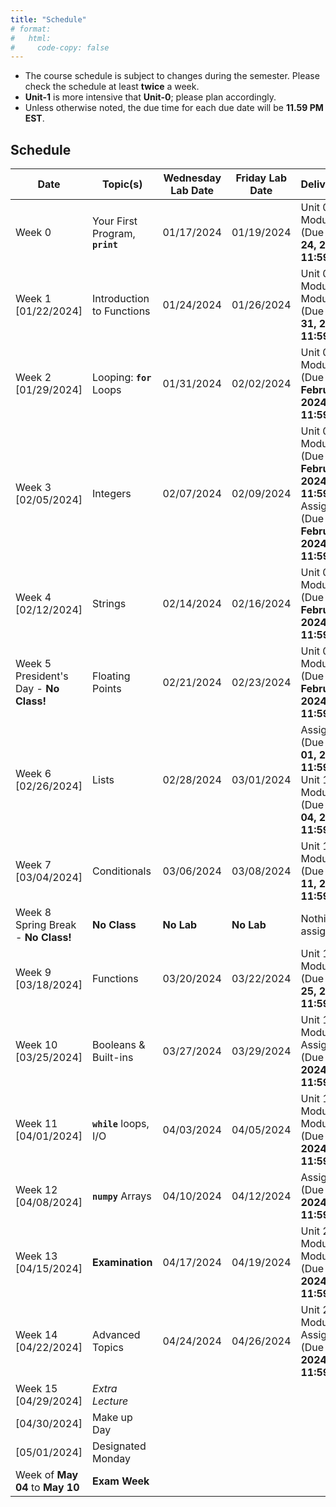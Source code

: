 ```yaml
---
title: "Schedule"
# format:
#   html:
#     code-copy: false
---
```


<!-- <html>
<head>
    <style>
        body {
            -webkit-user-select: none; /* Safari */
            -moz-user-select: none; /* Firefox */
            -ms-user-select: none; /* IE10+/Edge */
            user-select: none; /* Standard */
        }
    </style>
</head>
<body> -->

<!-- <div class="breadcrumbs">
  <a href="./index.qmd">Home</a> &raquo;
  <span class="current-page">Schedule</span>
</div> -->

:::{.callout-warning}
- The course schedule is subject to changes during the semester. Please check the schedule at least **twice** a week.
- **Unit-1** is more intensive that **Unit-0**; please plan accordingly.
- Unless otherwise noted, the due time for each due date will be **11.59 PM EST**.
:::

## Schedule
```{=html}
<table style="width:100%">
    <colgroup>
        <col style="width:15%">
        <col style="width:25%">
        <col style="width:15%">
        <col style="width:15%">
        <col style="width:30%">
    </colgroup>
    <thead>
        <tr class="table-primary">
            <th>Date</th>
            <th>Topic(s)</th>
            <th>Wednesday Lab Date</th>
            <th>Friday Lab Date</th>
            <th>Deliverable(s)</th>
        </tr>
    </thead>
    <tbody>
        <tr>
            <td>Week 0</td>
            <td>Your First Program, <code><b>print</b></code></td>
            <td>01/17/2024</td>
            <td>01/19/2024</td>
            <td>Unit 0 » Module 0 (Due <b>January 24, 2024</b> by <b>11:59 PM</b>)</td>
        </tr>
        <tr class="table-active">
            <td>Week 1 [01/22/2024]</td>
            <td>Introduction to Functions</td>
            <td>01/24/2024</td>
            <td>01/26/2024</td>
            <td>Unit 0 » Module 1 & Module 2 (Due <b>January 31, 2024</b> by <b>11:59 PM</b>)</td>
        </tr>
        <tr>
            <td>Week 2 [01/29/2024]</td>
            <td>Looping: <code><b>for</b></code> Loops</td>
            <td>01/31/2024</td>
            <td>02/02/2024</td>
            <td>Unit 0 » Module 3 (Due <b>February 05, 2024</b> by <b>11:59 PM</b>)</td>
        </tr>
        <tr class="table-active">
            <td>Week 3 [02/05/2024]</td>
            <td>Integers</td>
            <td>02/07/2024</td>
            <td>02/09/2024</td>
            <td>Unit 0 » Module 4 (Due <b>February 12, 2024</b> by <b>11:59 PM</b>) & Assignment 0 (Due <b>February 16, 2024</b> by <b>11:59 PM</b>)</td>
        </tr>
        <tr>
            <td>Week 4 [02/12/2024]</td>
            <td>Strings</td>
            <td>02/14/2024</td>
            <td>02/16/2024</td>
            <td>Unit 0 » Module 5 (Due <b>February 19, 2024</b> by <b>11:59 PM</b>)</td>
        </tr>
        <tr class="table-active">
            <td>Week 5 President's Day - <b>No Class!</b></td>
            <td>Floating Points</td>
            <td>02/21/2024</td>
            <td>02/23/2024</td>
            <td>Unit 0 » Module 6 (Due <b>February 26, 2024</b> by <b>11:59 PM</b>)</td>
        </tr>
        <tr>
            <td>Week 6 [02/26/2024]</td>
            <td>Lists</td>
            <td>02/28/2024</td>
            <td>03/01/2024</td>
            <td>Assignment 1 (Due  <b>March 01, 2024</b> by <b>11:59 PM</b>) & Unit 1 » Module 0 (Due <b>March 04, 2024</b> by <b>11:59 PM</b>)</td>
        </tr>
        <tr class="table-active">
            <td>Week 7 [03/04/2024]</td>
            <td>Conditionals</td>
            <td>03/06/2024</td>
            <td>03/08/2024</td>
            <td>Unit 1 » Module 1 (Due <b>March 11, 2024</b> by <b>11:59 PM</b>)</td>
        </tr>
        <tr>
            <td>Week 8 <br>Spring Break - <b>No Class!</b></td>
            <td><b>No Class</b></td>
            <td><b>No Lab</b></td>
            <td><b>No Lab</b></td>
            <td>Nothing assigned</td>
        </tr>
        <tr class="table-active">
            <td>Week 9 [03/18/2024]</td>
            <td>Functions</td>
            <td>03/20/2024</td>
            <td>03/22/2024</td>
            <td>Unit 1 » Module 2 (Due <b>March 25, 2024</b> by <b>11:59 PM</b>)</td>
        </tr>
        <tr>
            <td>Week 10 [03/25/2024]</td>
            <td>Booleans & Built-ins</td>
            <td>03/27/2024</td>
            <td>03/29/2024</td>
            <td>Unit 1 » Module 3 & Assignment 2 (Due <b>April 01, 2024</b> by <b>11:59 PM</b>)</td>
        </tr>
        <tr class="table-active">
            <td>Week 11 [04/01/2024]</td>
            <td><code><b>while</b></code> loops, I/O</td>
            <td>04/03/2024</td>
            <td>04/05/2024</td>
            <td>Unit 1 » Module 4 & Module 5 (Due <b>April 08, 2024</b> by <b>11:59 PM</b>)</td>
        </tr>
        <tr>
            <td>Week 12 [04/08/2024]</td>
            <td><code><b>numpy</b></code> Arrays</td>
            <td>04/10/2024</td>
            <td>04/12/2024</td>
            <td>Assignment 3 (Due <b>April 15, 2024</b> by <b>11:59 PM</b>)</td>
        </tr>
        <tr class="table-active">
            <td>Week 13 [04/15/2024]</td>
            <td><b>Examination</b></td>
            <td>04/17/2024</td>
            <td>04/19/2024</td>
            <td>Unit 2 » Module 0 & Module 1 (Due <b>April 22, 2024</b> by <b>11:59 PM</b>)</td>
        </tr>
        <tr>
            <td>Week 14 [04/22/2024]</td>
            <td>Advanced Topics</td>
            <td>04/24/2024</td>
            <td>04/26/2024</td>
            <td>Unit 2 » Module 2 & Assignemnt 4 (Due <b>May 01, 2024</b> by <b>11:59 PM</b>)</td>
        </tr>
        <tr class="table-active">
            <td>Week 15 [04/29/2024]</td>
            <td><em>Extra Lecture</em></td>
        </tr>
        <tr>
            <td>[04/30/2024]</td>
            <td>Make up Day</td>
        </tr>
        <tr class="table-active">
            <td>[05/01/2024]</td>
            <td>Designated Monday</td>
        </tr>
        <tr>
            <td>Week of <b>May 04</b> to <b>May 10</b></td>
            <td><b>Exam Week</b></td>
        </tr>
    </tbody>
</table>
```
<!-- </body>
</html> -->